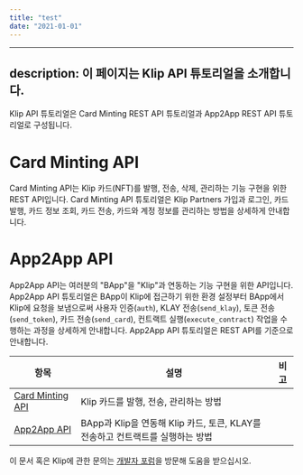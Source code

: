 ```yaml
---
title: "test"
date: "2021-01-01"
---
```


---
description: 이 페이지는 Klip API 튜토리얼을 소개합니다.
---
Klip API 튜토리얼은 Card Minting REST API 튜토리얼과 App2App REST API 튜토리얼로 구성됩니다.

# Card Minting API
Card Minting API는 Klip 카드(NFT)를 발행, 전송, 삭제, 관리하는 기능 구현을 위한 REST API입니다. Card Minting API 튜토리얼은 Klip Partners 가입과 로그인, 카드 발행, 카드 정보 조회, 카드 전송, 카드와 계정 정보를 관리하는 방법을 상세하게 안내합니다.

# App2App API
App2App API는 여러분의 "BApp"을 "Klip"과 연동하는 기능 구현을 위한 API입니다. App2App API 튜토리얼은 BApp이 Klip에 접근하기 위한 환경 설정부터 BApp에서 Klip에 요청을 보냄으로써 사용자 인증(`auth`), KLAY 전송(`send_klay`), 토큰 전송(`send_token`), 카드 전송(`send_card`), 컨트랙트 실행(`execute_contract`) 작업을 수행하는 과정을 상세하게 안내합니다. App2App API 튜토리얼은 REST API를 기준으로 안내합니다.

|항목|설명|비고|
|---|---|---|
| [Card Minting API](/tutorial-card-minting.md) | Klip 카드를 발행, 전송, 관리하는 방법  |  |
| [App2App API](/tutorial-a2a-rest-api.md) | BApp과 Klip을 연동해 Klip 카드, 토큰, KLAY를 전송하고 컨트랙트를 실행하는 방법  |  |

이 문서 혹은 Klip에 관한 문의는 [개발자 포럼](https://klipforum.zendesk.com)을 방문해 도움을 받으십시오.
